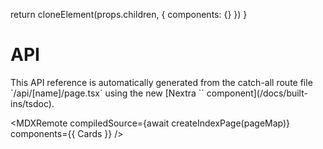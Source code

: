 
  return cloneElement(props.children, {
    components: {}
  })
}

# API

<Callout type="info">
  This API reference is automatically generated from the catch-all route file
  `/api/[name]/page.tsx` using the new [Nextra `<TSDoc />`
  component](/docs/built-ins/tsdoc).
</Callout>

<MDXRemote
  compiledSource={await createIndexPage(pageMap)}
  components={{
    Cards
  }}
/>
